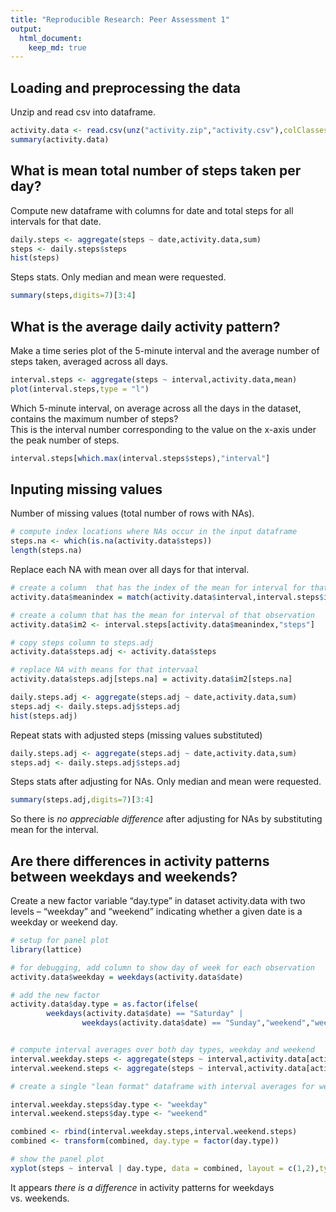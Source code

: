 ```yaml
---
title: "Reproducible Research: Peer Assessment 1"
output: 
  html_document:
    keep_md: true
---
```



## Loading and preprocessing the data

Unzip and read csv into dataframe.

```r
activity.data <- read.csv(unz("activity.zip","activity.csv"),colClasses = c("numeric","Date","numeric"))
summary(activity.data)
```


## What is mean total number of steps taken per day?

Compute new dataframe with columns for date and total steps for all intervals for that date.

```r
daily.steps <- aggregate(steps ~ date,activity.data,sum)
steps <- daily.steps$steps
hist(steps)
```

Steps stats. Only median and mean were requested.

```r
summary(steps,digits=7)[3:4]
```


## What is the average daily activity pattern?

Make a time series plot of the 5-minute interval and the average number of steps taken, averaged across all days.

```r
interval.steps <- aggregate(steps ~ interval,activity.data,mean)
plot(interval.steps,type = "l")
```

Which 5-minute interval, on average across all the days in the dataset, contains the maximum number of steps?  
This is the interval number corresponding to the value on the x-axis under the peak number of steps.

```r
interval.steps[which.max(interval.steps$steps),"interval"]
```


## Inputing missing values

Number of missing values (total number of rows with NAs).

```r
# compute index locations where NAs occur in the input dataframe
steps.na <- which(is.na(activity.data$steps))
length(steps.na)
```

Replace each NA with mean over all days for that interval.

```r
# create a column  that has the index of the mean for interval for that observation
activity.data$meanindex = match(activity.data$interval,interval.steps$interval)

# create a column that has the mean for interval of that observation 
activity.data$im2 <- interval.steps[activity.data$meanindex,"steps"]

# copy steps column to steps.adj
activity.data$steps.adj <- activity.data$steps

# replace NA with means for that intervaal
activity.data$steps.adj[steps.na] = activity.data$im2[steps.na]

daily.steps.adj <- aggregate(steps.adj ~ date,activity.data,sum)
steps.adj <- daily.steps.adj$steps.adj
hist(steps.adj)

```

Repeat stats with adjusted steps (missing values substituted)

```r
daily.steps.adj <- aggregate(steps.adj ~ date,activity.data,sum)
steps.adj <- daily.steps.adj$steps.adj
```

Steps stats after adjusting for NAs. Only median and mean were requested.

```r
summary(steps.adj,digits=7)[3:4]
```

So there is *no appreciable difference* after adjusting for NAs by substituting mean for the interval.

## Are there differences in activity patterns between weekdays and weekends?

Create a new factor variable "day.type" in dataset activity.data with two levels -- "weekday" and "weekend" indicating whether a given date is a weekday or weekend day.

```r

# setup for panel plot
library(lattice)

# for debugging, add column to show day of week for each observation
activity.data$weekday = weekdays(activity.data$date)

# add the new factor
activity.data$day.type = as.factor(ifelse(
        weekdays(activity.data$date) == "Saturday" |
                weekdays(activity.data$date) == "Sunday","weekend","weekday"))


# compute interval averages over both day types, weekday and weekend
interval.weekday.steps <- aggregate(steps ~ interval,activity.data[activity.data$day.type == "weekday",],mean)
interval.weekend.steps <- aggregate(steps ~ interval,activity.data[activity.data$day.type == "weekend",],mean)

# create a single "lean format" dataframe with interval averages for weekdays and weekends

interval.weekday.steps$day.type <- "weekday"
interval.weekend.steps$day.type <- "weekend"

combined <- rbind(interval.weekday.steps,interval.weekend.steps)
combined <- transform(combined, day.type = factor(day.type))

# show the panel plot
xyplot(steps ~ interval | day.type, data = combined, layout = c(1,2),type = "l")

```

It appears *there is a difference* in activity patterns for weekdays vs. weekends.

